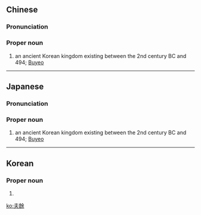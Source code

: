 {{also|夫余}}
==Chinese==
{{zh-forms|s=夫余}}
{{wikipedia|lang=zh|夫餘國}}

===Pronunciation===
{{zh-pron
|m=Fūyú
|cat=pn
}}

===Proper noun===
{{zh-proper noun}}

# an ancient Korean kingdom existing between the 2nd century BC and 494; [[w:Buyeo kingdom|Buyeo]]

{{zh-cat|Countries}}

----

==Japanese==
{{ja-kanjitab|ふ|よ|yomi=on}}

===Pronunciation===
{{ja-pron|ふよ|y=o}}

===Proper noun===
{{ja-pos|proper|ふよ|shin=夫余}}

# an ancient Korean kingdom existing between the 2nd century BC and 494; [[w:Buyeo kingdom|Buyeo]]

----

==Korean==
{{ko-hanjatab}}

===Proper noun===
{{ko-proper noun|hj|hangeul=부여|rv=Buyeo}}

# {{hanja form of|부여|an ancient Korean kingdom existing between the 2nd century BC and 494; [[w:Buyeo kingdom|Buyeo]]}}

[[ko:夫餘]]
